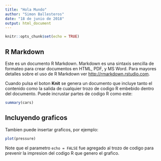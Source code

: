 ```yaml
---
title: "Hola Mundo"
author: "Simon Ballesteros"
date: "18 de junio de 2018"
output: html_document
---
```


```r
knitr::opts_chunk$set(echo = TRUE)
```

## R Markdown

Este es un documento R Markdown. Markdown es una sintaxis sencilla de formateo para crear documentos en HTML, PDF, y MS Word. Para mayores detalles sobre el uso de R Markdown ver <http://rmarkdown.rstudio.com>.

Cuando pulsa el boton **Knit** se genera un documento que incluye tanto el contenido como la salida de cualquier trozo de codigo R embebido dentro del documento. Puede incrustar partes de codigo R como este:

```r
summary(cars)
```

## Incluyendo graficos

Tambien puede insertar graficos, por ejemplo:

```r
plot(pressure)
```

Note que el parametro `echo = FALSE` fue agregado al trozo de codigo para prevenir la impresion del codigo R que genero el grafico.
